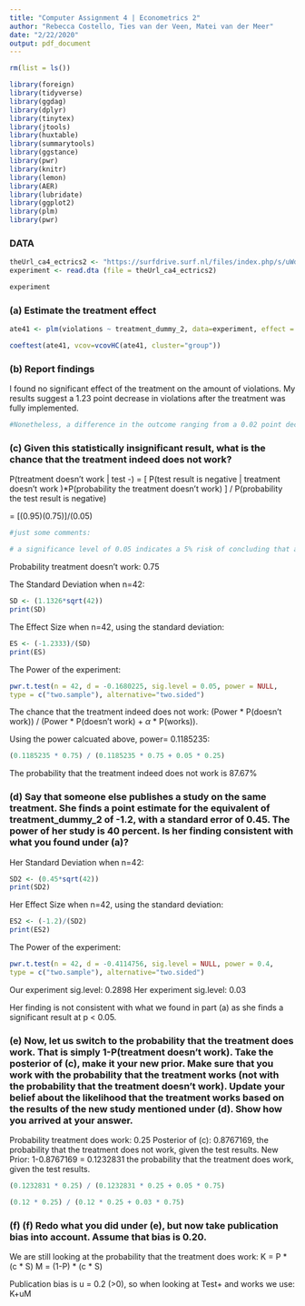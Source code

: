 ```yaml
---
title: "Computer Assignment 4 | Econometrics 2"
author: "Rebecca Costello, Ties van der Veen, Matei van der Meer"
date: "2/22/2020"
output: pdf_document
---
```


```r
rm(list = ls())
```

```r
library(foreign)
library(tidyverse)
library(ggdag)
library(dplyr)
library(tinytex)
library(jtools)
library(huxtable)
library(summarytools)
library(ggstance)
library(pwr)
library(knitr)
library(lemon)
library(AER)
library(lubridate)
library(ggplot2)
library(plm)
library(pwr)
```

### DATA

```r
theUrl_ca4_ectrics2 <- "https://surfdrive.surf.nl/files/index.php/s/uWdWgE18hCYE4LS/download"
experiment <- read.dta (file = theUrl_ca4_ectrics2)
```

```r
experiment
```


### (a) Estimate the treatment effect

```r
ate41 <- plm(violations ~ treatment_dummy_2, data=experiment, effect = "twoways", model = "within", index = c("month"))

coeftest(ate41, vcov=vcovHC(ate41, cluster="group"))

```

### (b) Report findings

I found no significant effect of the treatment on the amount of violations. My results suggest a 1.23 point decrease in violations after the treatment was fully implemented. 

```r
#Nonetheless, a difference in the outcome ranging from a 0.02 point decrease to an 0.88 point increase is also reasonably compatible with our data, given our assumptions???
```

### (c) Given this statistically insignificant result, what is the chance that the treatment indeed does not work? 

P(treatment doesn't work | test -)
= [ P(test result is negative | treatment doesn't work )*P(probability the treatment doesn't work) ] / P(probability the test result is negative)

= [(0.95)(0.75)]/(0.05)

```r
#just some comments:

# a significance level of 0.05 indicates a 5% risk of concluding that a difference exists when there is no actual difference.

```

Probability treatment doesn't work: 0.75

The Standard Deviation when n=42:
```r
SD <- (1.1326*sqrt(42))
print(SD)
```

The Effect Size when n=42, using the standard deviation:
```r
ES <- (-1.2333)/(SD)
print(ES)
```

The Power of the experiment:
```r
pwr.t.test(n = 42, d = -0.1680225, sig.level = 0.05, power = NULL,
type = c("two.sample"), alternative="two.sided")

```

The chance that the treatment indeed does not work:
(Power * P(doesn't work)) / (Power * P(doesn't work) + $\alpha$ * P(works)). 

Using the power calcuated above, power= 0.1185235:
```r
(0.1185235 * 0.75) / (0.1185235 * 0.75 + 0.05 * 0.25)
```

The probability that the treatment indeed does not work is 87.67%


### (d) Say that someone else publishes a study on the same treatment. She finds a point estimate for the equivalent of treatment_dummy_2 of -1.2, with a standard error of 0.45. The power of her study is 40 percent. Is her finding consistent with what you found under (a)?

Her Standard Deviation when n=42:
```r
SD2 <- (0.45*sqrt(42))
print(SD2)
```

Her Effect Size when n=42, using the standard deviation:
```r
ES2 <- (-1.2)/(SD2)
print(ES2)
```

The Power of the experiment:

```r
pwr.t.test(n = 42, d = -0.4114756, sig.level = NULL, power = 0.4,
type = c("two.sample"), alternative="two.sided")
```

Our experiment  sig.level: 0.2898
Her experiment  sig.level: 0.03

Her finding is not consistent with what we found in part (a) as she finds a significant result at p < 0.05.


### (e) Now, let us switch to the probability that the treatment does work. That is simply 1-P(treatment doesn’t work). Take the posterior of (c), make it your new prior. Make sure that you work with the probability that the treatment works (not with the probability that the treatment doesn’t work). Update your belief about the likelihood that the treatment works based on the results of the new study mentioned under (d). Show how you arrived at your answer.

Probability treatment does work: 0.25
Posterior of (c): 0.8767169,  the probability that the treatment does not work, given the test results. 
New Prior: 1-0.8767169 = 0.1232831 the probability that the treatment does work, given the test results.

```r
(0.1232831 * 0.25) / (0.1232831 * 0.25 + 0.05 * 0.75)

```

```r
(0.12 * 0.25) / (0.12 * 0.25 + 0.03 * 0.75)

```

### (f) (f) Redo what you did under (e), but now take publication bias into account. Assume that bias is 0.20. 

We are still looking at the probability that the treatment does work:
K = P * (c * S)
M = (1-P) * (c * S)

Publication bias is u = 0.2 (>0), so when looking at Test+ and works we use:
K+uM




























